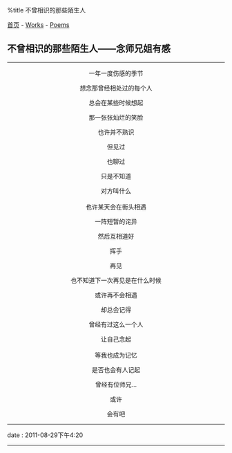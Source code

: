 %title 不曾相识的那些陌生人

[[../../index|首页]] - [[../index|Works]] - [[index|Poems]]
==不曾相识的那些陌生人——念师兄姐有感==
----
<center>
一年一度伤感的季节

想念那曾经相处过的每个人

总会在某些时候想起

那一张张灿烂的笑脸

也许并不熟识

但见过

也聊过

只是不知道

对方叫什么<br><br>

也许某天会在街头相遇

一阵短暂的诧异

然后互相道好

挥手

再见

也不知道下一次再见是在什么时候

或许再不会相遇

却总会记得

曾经有过这么一个人

让自己念起<br><br>

等我也成为记忆

是否也会有人记起

曾经有位师兄...

或许

会有吧
</center>
----
<red>date</red> : 2011-08-29下午4:20
----
